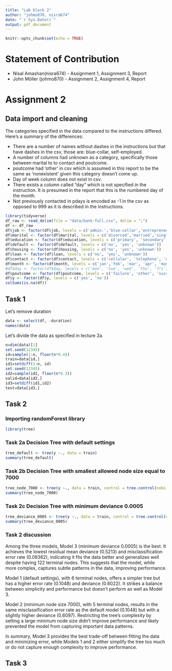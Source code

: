 ```yaml
---
title: "Lab block 2"
author: "johmo870, nisra674"
date: "`r Sys.Date()`"
output: pdf_document
---
```


```r
knitr::opts_chunk$set(echo = TRUE)
```

# Statement of Contribution
 - Nisal Amashan(nisra674) - Assignment 1, Assignment 3, Report
 - John Möller (johmo870) - Assignment 2, Assignment 4, Report
 
# Assignment 2

## Data import and cleaning

The categories specified in the data compared to the instructions differed. Here's a summary of the differences:

* There are a number of names without dashes in the instructions but that have dashes in the csv, those are: blue-collar, self-employed.
* A number of columns had unknown as a category, specifically those between marital to to contact and poutcome.
* poutcome had 'other' in csv which is assumed in this report to be the same as 'nonexistent' given this category doesn't come up.
* Day of week column does not exist in csv.
* There exists a column called "day" which is not specified in the instruction. It is presumed in the report that this is the numbered day of the month.
* Not previously contacted in pdays is encoded as -1 in the csv as opposed to 999 as it is described in the instructions.
```r
library(tidyverse)
df_raw <- read_delim(file = "data/bank-full.csv", delim = ";")
df <- df_raw
df$job <- factor(df$job, levels = c('admin.','blue-collar','entrepreneur','housemaid','management','retired','self-employed','services','student','technician','unemployed','unknown'))
df$marital <- factor(df$marital, levels = c('divorced','married','single','unknown'))
df$education <- factor(df$education, levels = c('primary', 'secondary', 'tertiary', 'unknown'))
df$default <- factor(df$default, levels = c('no', 'yes', 'unknown'))
df$housing <- factor(df$housing, levels = c('no', 'yes', 'unknown'))
df$loan <- factor(df$loan, levels = c('no', 'yes', 'unknown'))
df$contact <- factor(df$contact, levels = c('cellular', 'telephone', 'unknown'))
df$month <- factor(df$month, levels = c('jan','feb', 'mar', 'apr', 'may', 'jun', 'jul', 'aug', 'sep', 'oct', 'nov', 'dec'))
#df$day <- factor(df$day, levels = c('mon', 'tue', 'wed', 'thu', 'fri', 'unknown'))
df$poutcome <- factor(df$poutcome, levels = c('failure', 'other', 'success', 'unknown'))
df$y <- factor(df$y, levels = c('yes', 'no'))
colSums(is.na(df))
```


## Task 1
Let's remove duration
```r
data <- select(df, -duration)
names(data)
```

Let's divide the data as specified in lecture 2a.
```r
n=dim(data)[1]
set.seed(12345) 
id=sample(1:n, floor(n*0.4)) 
train=data[id,] 
id1=setdiff(1:n, id)
set.seed(12345) 
id2=sample(id1, floor(n*0.3)) 
valid=data[id2,]
id3=setdiff(id1,id2)
test=data[id3,]
```

## Task 2

### Importing randomForest library
```r
library(tree)
```


### Task 2a Decision Tree with default settings

```r
tree_default <- tree(y ~., data = train)
summary(tree_default)
```


### Task 2b Decision Tree with smallest allowed node size equal to 7000

```r
tree_node_7000 <- tree(y ~., data = train, control = tree.control(nobs = nrow(train), minsize = 7000))
summary(tree_node_7000)
```


### Task 2c Decision Tree with minimum deviance 0.0005

```r
tree_deviance_0005 <- tree(y ~., data = train, control = tree.control(nobs = nrow(train), mindev = 0.0005))
summary(tree_deviance_0005)
```

### Task 2 discussion
Among the three models, Model 3 (minimum deviance 0.0005) is the best. It achieves the lowest residual mean deviance (0.5213) and misclassification error rate (0.09362), indicating it fits the data better and generalizes well despite having 122 terminal nodes. This suggests that the model, while more complex, captures subtle patterns in the data, improving performance.

Model 1 (default settings), with 6 terminal nodes, offers a simpler tree but has a higher error rate (0.1048) and deviance (0.6022). It strikes a balance between simplicity and performance but doesn’t perform as well as Model 3.

Model 2 (minimum node size 7000), with 5 terminal nodes, results in the same misclassification error rate as the default model (0.1048) but with a slightly higher deviance (0.6097). Restricting the tree’s complexity by setting a large minimum node size didn’t improve performance and likely prevented the model from capturing important data patterns.

In summary, Model 3 provides the best trade-off between fitting the data and minimizing error, while Models 1 and 2 either simplify the tree too much or do not capture enough complexity to improve performance.

## Task 3